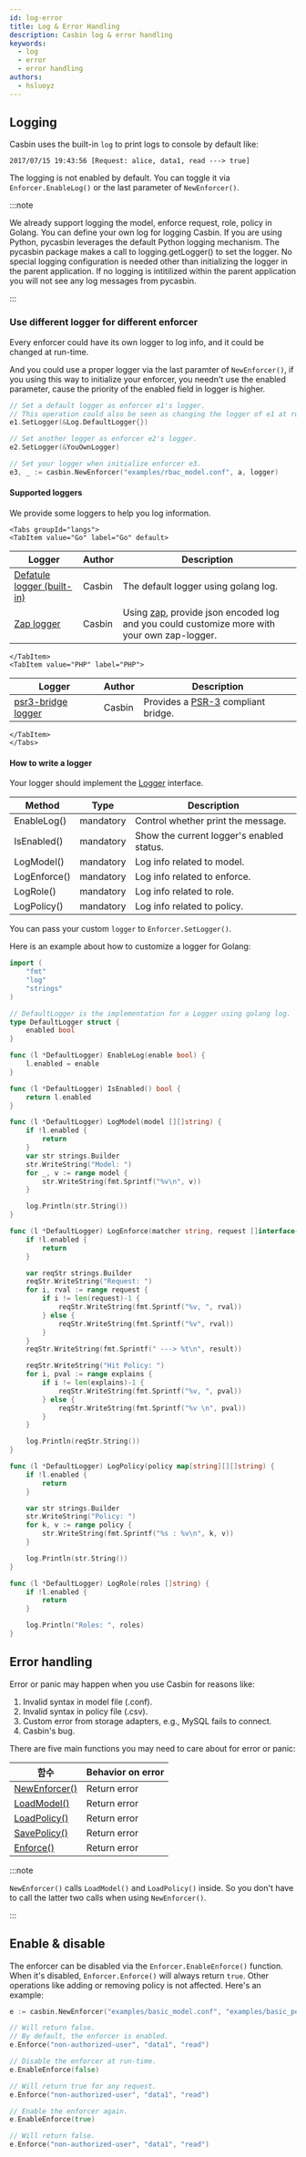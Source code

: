 ```yaml
---
id: log-error
title: Log & Error Handling
description: Casbin log & error handling
keywords:
  - log
  - error
  - error handling
authors:
  - hsluoyz
---
```




## Logging

Casbin uses the built-in `log` to print logs to console by default like:

```log
2017/07/15 19:43:56 [Request: alice, data1, read ---> true]
```

The logging is not enabled by default. You can toggle it via `Enforcer.EnableLog()` or the last parameter of `NewEnforcer()`.

:::note

We already support logging the model, enforce request, role, policy in Golang. You can define your own log for logging Casbin. If you are using Python, pycasbin leverages the default Python logging mechanism. The pycasbin package makes a call to logging.getLogger() to set the logger. No special logging configuration is needed other than initializing the logger in the parent application. If no logging is intitilized within the parent application you will not see any log messages from pycasbin.

:::

### Use different logger for different enforcer

Every enforcer could have its own logger to log info, and it could be changed at run-time.

And you could use a proper logger via the last paramter of `NewEnforcer()`, if you using this way to initialize your enforcer, you needn't use the enabled parameter, cause the priority of the enabled field in logger is higher.

```go
// Set a default logger as enforcer e1's logger.
// This operation could also be seen as changing the logger of e1 at run-time.
e1.SetLogger(&Log.DefaultLogger{})

// Set another logger as enforcer e2's logger.
e2.SetLogger(&YouOwnLogger)

// Set your logger when initialize enforcer e3.
e3, _ := casbin.NewEnforcer("examples/rbac_model.conf", a, logger)
```

#### Supported loggers

We provide some loggers to help you log information.

```mdx-code-block
<Tabs groupId="langs">
<TabItem value="Go" label="Go" default>
```

| Logger                                                                                           | Author | Description                                                                                                                  |
| ------------------------------------------------------------------------------------------------ | ------ | ---------------------------------------------------------------------------------------------------------------------------- |
| [Defatule logger (built-in)](https://github.com/casbin/casbin/blob/master/log/default_logger.go) | Casbin | The default logger using golang log.                                                                                         |
| [Zap logger](https://github.com/casbin/zap-logger)                                               | Casbin | Using [zap](https://github.com/uber-go/zap), provide json encoded log and you could customize more with your own zap-logger. |

```mdx-code-block
</TabItem>
<TabItem value="PHP" label="PHP">
```

| Logger                                                          | Author | Description                                                              |
| --------------------------------------------------------------- | ------ | ------------------------------------------------------------------------ |
| [psr3-bridge logger](https://github.com/php-casbin/psr3-bridge) | Casbin | Provides a [PSR-3](https://www.php-fig.org/psr/psr-3/) compliant bridge. |

```mdx-code-block
</TabItem>
</Tabs>
```

#### How to write a logger

Your logger should implement the [Logger](https://github.com/casbin/casbin/blob/master/log/logger.go#L20) interface.

| Method       | Type      | Description                               |
| ------------ | --------- | ----------------------------------------- |
| EnableLog()  | mandatory | Control whether print the message.        |
| IsEnabled()  | mandatory | Show the current logger's enabled status. |
| LogModel()   | mandatory | Log info related to model.                |
| LogEnforce() | mandatory | Log info related to enforce.              |
| LogRole()    | mandatory | Log info related to role.                 |
| LogPolicy()  | mandatory | Log info related to policy.               |


You can pass your custom `logger` to `Enforcer.SetLogger()`.

Here is an example about how to customize a logger for Golang:

```go
import (
    "fmt"
    "log"
    "strings"
)

// DefaultLogger is the implementation for a Logger using golang log.
type DefaultLogger struct {
    enabled bool
}

func (l *DefaultLogger) EnableLog(enable bool) {
    l.enabled = enable
}

func (l *DefaultLogger) IsEnabled() bool {
    return l.enabled
}

func (l *DefaultLogger) LogModel(model [][]string) {
    if !l.enabled {
        return
    }
    var str strings.Builder
    str.WriteString("Model: ")
    for _, v := range model {
        str.WriteString(fmt.Sprintf("%v\n", v))
    }

    log.Println(str.String())
}

func (l *DefaultLogger) LogEnforce(matcher string, request []interface{}, result bool, explains [][]string) {
    if !l.enabled {
        return
    }

    var reqStr strings.Builder
    reqStr.WriteString("Request: ")
    for i, rval := range request {
        if i != len(request)-1 {
            reqStr.WriteString(fmt.Sprintf("%v, ", rval))
        } else {
            reqStr.WriteString(fmt.Sprintf("%v", rval))
        }
    }
    reqStr.WriteString(fmt.Sprintf(" ---> %t\n", result))

    reqStr.WriteString("Hit Policy: ")
    for i, pval := range explains {
        if i != len(explains)-1 {
            reqStr.WriteString(fmt.Sprintf("%v, ", pval))
        } else {
            reqStr.WriteString(fmt.Sprintf("%v \n", pval))
        }
    }

    log.Println(reqStr.String())
}

func (l *DefaultLogger) LogPolicy(policy map[string][][]string) {
    if !l.enabled {
        return
    }

    var str strings.Builder
    str.WriteString("Policy: ")
    for k, v := range policy {
        str.WriteString(fmt.Sprintf("%s : %v\n", k, v))
    }

    log.Println(str.String())
}

func (l *DefaultLogger) LogRole(roles []string) {
    if !l.enabled {
        return
    }

    log.Println("Roles: ", roles)
}

```

## Error handling

Error or panic may happen when you use Casbin for reasons like:

1. Invalid syntax in model file (.conf).
2. Invalid syntax in policy file (.csv).
3. Custom error from storage adapters, e.g., MySQL fails to connect.
4. Casbin's bug.

There are five main functions you may need to care about for error or panic:

| 함수                                                                             | Behavior on error |
| ------------------------------------------------------------------------------ | ----------------- |
| [NewEnforcer()](https://godoc.org/github.com/casbin/casbin#NewEnforcer)        | Return error      |
| [LoadModel()](https://godoc.org/github.com/casbin/casbin#Enforcer.LoadModel)   | Return error      |
| [LoadPolicy()](https://godoc.org/github.com/casbin/casbin#Enforcer.LoadPolicy) | Return error      |
| [SavePolicy()](https://godoc.org/github.com/casbin/casbin#Enforcer.SavePolicy) | Return error      |
| [Enforce()](https://godoc.org/github.com/casbin/casbin#Enforcer.Enforce)       | Return error      |

:::note

`NewEnforcer()` calls `LoadModel()` and `LoadPolicy()` inside. So you don't have to call the latter two calls when using `NewEnforcer()`.

:::

## Enable & disable

The enforcer can be disabled via the `Enforcer.EnableEnforce()` function. When it's disabled, `Enforcer.Enforce()` will always return `true`. Other operations like adding or removing policy is not affected. Here's an example:

```go
e := casbin.NewEnforcer("examples/basic_model.conf", "examples/basic_policy.csv")

// Will return false.
// By default, the enforcer is enabled.
e.Enforce("non-authorized-user", "data1", "read")

// Disable the enforcer at run-time.
e.EnableEnforce(false)

// Will return true for any request.
e.Enforce("non-authorized-user", "data1", "read")

// Enable the enforcer again.
e.EnableEnforce(true)

// Will return false.
e.Enforce("non-authorized-user", "data1", "read")
```
